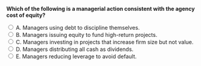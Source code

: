 ::: {.question-block}

<form onsubmit="event.preventDefault(); checkAnswer('module9_mcq_q70')" data-correct-answer="C">
<strong style="display: block;">Which of the following is a managerial action consistent with the agency cost of equity?</strong>

<label><input type="radio" name="module9_mcq_q70" value="A"> A. Managers using debt to discipline themselves.</label><br>
<label><input type="radio" name="module9_mcq_q70" value="B"> B. Managers issuing equity to fund high-return projects.</label><br>
<label><input type="radio" name="module9_mcq_q70" value="C"> C. Managers investing in projects that increase firm size but not value.</label><br>
<label><input type="radio" name="module9_mcq_q70" value="D"> D. Managers distributing all cash as dividends.</label><br>
<label><input type="radio" name="module9_mcq_q70" value="E"> E. Managers reducing leverage to avoid default.</label><br>
</form>

<div id="feedback-module9_mcq_q70" class="feedback" data-status="" style="display:none;">
✅ C is correct. Overinvestment in unprofitable expansion reflects agency costs when managers prioritize personal objectives.
</div>

:::
